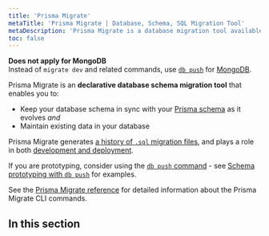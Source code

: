 ```yaml
---
title: 'Prisma Migrate'
metaTitle: 'Prisma Migrate | Database, Schema, SQL Migration Tool'
metaDescription: 'Prisma Migrate is a database migration tool available via the Prisma CLI that integrates with Prisma schema for data modeling.'
toc: false
---
```


<TopBlock>

<Admonition type="info">

**Does not apply for MongoDB**<br/>Instead of `migrate dev` and related commands, use [`db push`](/concepts/components/prisma-migrate/db-push) for [MongoDB](/concepts/database-connectors/mongodb).

</Admonition>

Prisma Migrate is an **declarative database schema migration tool** that enables you to:

- Keep your database schema in sync with your [Prisma schema](/concepts/components/prisma-schema) as it evolves _and_
- Maintain existing data in your database

Prisma Migrate generates [a history of `.sql` migration files](/concepts/components/prisma-migrate/migration-histories), and plays a role in both [development and deployment](/concepts/components/prisma-migrate/migrate-development-production).

<Tip>

If you are prototyping, consider using the [`db push` command](db-push) - see [Schema prototyping with `db push`](/guides/migrate/prototyping-schema-db-push) <span class="guide"></span> for examples.

</Tip>

See the [Prisma Migrate reference](/reference/api-reference/command-reference#prisma-migrate) <span class="api"></span> for detailed information about the Prisma Migrate CLI commands.

</TopBlock>

## In this section

<Subsections />
